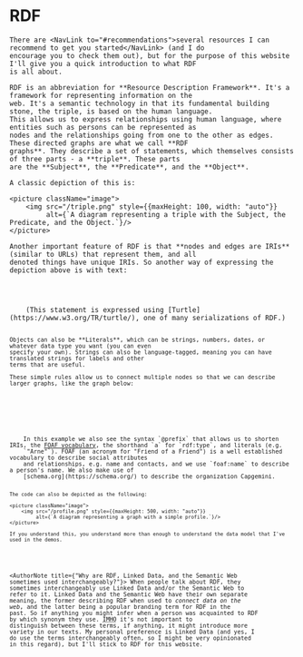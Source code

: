 
<Content>
    <h1 className="title">RDF</h1>

    There are <NavLink to="#recommendations">several resources I can recommend to get you started</NavLink> (and I do
    encourage you to check them out), but for the purpose of this website I'll give you a quick introduction to what RDF
    is all about.

    RDF is an abbreviation for **Resource Description Framework**. It's a framework for representing information on the
    web. It's a semantic technology in that its fundamental building stone, the triple, is based on the human language.
    This allows us to express relationships using human language, where entities such as persons can be represented as
    nodes and the relationships going from one to the other as edges. These directed graphs are what we call **RDF
    graphs**. They describe a set of statements, which themselves consists of three parts - a **triple**. These parts
    are the **Subject**, the **Predicate**, and the **Object**.

    A classic depiction of this is:

    <picture className="image">
        <img src="/triple.png" style={{maxHeight: 100, width: "auto"}}
             alt={`A diagram representing a triple with the Subject, the Predicate, and the Object.`}/>
    </picture>

    Another important feature of RDF is that **nodes and edges are IRIs** (similar to URLs) that represent them, and all
    denoted things have unique IRIs. So another way of expressing the depiction above is with text:
</Content>

<Code code={tripleTurtle} id="textTurtle" language="turtle" noCopy={true}/>

<Content>
    (This statement is expressed using [Turtle](https://www.w3.org/TR/turtle/), one of many serializations of RDF.)

    Objects can also be **Literals**, which can be strings, numbers, dates, or whatever data type you want (you can even
    specify your own). Strings can also be language-tagged, meaning you can have translated strings for labels and other
    terms that are useful.

    These simple rules allow us to connect multiple nodes so that we can describe larger graphs, like the graph below:
</Content>

<Code code={profileTurtle} id="textTurtle" language="turtle" noCopy={true}/>

<Content>
    In this example we also see the syntax `@prefix` that allows us to shorten IRIs, the <a
    href="http://xmlns.com/foaf/0.1/">FOAF vocabulary</a>, the shorthand `a` for `rdf:type`, and literals (e.g.
    `"Arne"`). FOAF (an acronym for "Friend of a Friend") is a well established vocabulary to describe social attributes
    and relationships, e.g. name and contacts, and we use `foaf:name` to describe a person's name. We also make use of
    [schema.org](https://schema.org/) to describe the organization Capgemini.

    The code can also be depicted as the following:

    <picture className="image">
        <img src="/profile.png" style={{maxHeight: 500, width: "auto"}}
             alt={`A diagram representing a graph with a simple profile.`}/>
    </picture>

    If you understand this, you understand more than enough to understand the data model that I've used in the demos.
</Content>

<AuthorNote title={"Why are RDF, Linked Data, and the Semantic Web sometimes used interchangeably?"}>
    When people talk about RDF, they sometimes interchangeably use Linked Data and/or the Semantic Web to refer to
    it. Linked Data and the Semantic Web have their own separate meaning, the former describing RDF when used to
    *connect data on the web*, and the latter being a popular branding term for RDF in the past. So if anything you
    might infer when a person was acquainted to RDF by which synonym they use. <abbr
    title="In My Honest Opinion">IMHO</abbr> it's not important to distinguish between these terms, if anything, it
    might introduce more variety in our texts. My personal preference is Linked Data (and yes, I do use the terms
    interchangeably often, so I might be very opinionated in this regard), but I'll stick to RDF for this
    website.
</AuthorNote>